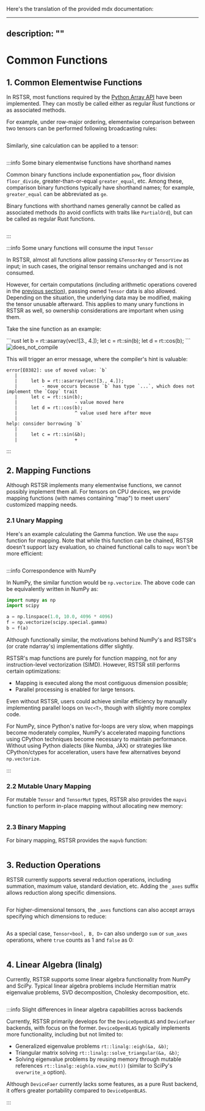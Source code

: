 Here's the translation of the provided mdx documentation:

---  
description: ""  
---


# Common Functions

## 1. Common Elementwise Functions

In RSTSR, most functions required by the [Python Array API](https://data-apis.org/array-api/2023.12/API_specification/elementwise_functions.html) have been implemented. They can mostly be called either as regular Rust functions or as associated methods.

For example, under row-major ordering, elementwise comparison between two tensors can be performed following broadcasting rules:

```rust file=../../listings/features-default/tests/common_functions.rs anchor=example_elem_01
```

Similarly, sine calculation can be applied to a tensor:

```rust file=../../listings/features-default/tests/common_functions.rs anchor=example_elem_02
```

:::info Some binary elementwise functions have shorthand names

Common binary functions include exponentiation `pow`, floor division `floor_divide`, greater-than-or-equal `greater_equal`, etc. Among these, comparison binary functions typically have shorthand names; for example, `greater_equal` can be abbreviated as `ge`.

Binary functions with shorthand names generally cannot be called as associated methods (to avoid conflicts with traits like `PartialOrd`), but can be called as regular Rust functions.

```rust file=../../listings/features-default/tests/common_functions.rs anchor=example_elem_03
```

:::

:::info Some unary functions will consume the input `Tensor`

In RSTSR, almost all functions allow passing `&TensorAny` or `TensorView` as input; in such cases, the original tensor remains unchanged and is not consumed.

However, for certain computations (including arithmetic operations covered in the [previous section](05-arithmetics_and_broadcasting.mdx)), passing owned `Tensor` data is also allowed. Depending on the situation, the underlying data may be modified, making the tensor unusable afterward. This applies to many unary functions in RSTSR as well, so ownership considerations are important when using them.

Take the sine function as an example:

<div className="ferris-overlay">
```rust
let b = rt::asarray(vec![3., 4.]);
let c = rt::sin(b);
let d = rt::cos(b);
```
<img src={useBaseUrl("/img/ferris/does_not_compile.svg")} alt="does_not_compile" title="Won't compile!" /> </div>

This will trigger an error message, where the compiler's hint is valuable:

```
error[E0382]: use of moved value: `b`
   |
   |     let b = rt::asarray(vec![3., 4.]);
   |         - move occurs because `b` has type `...`, which does not implement the `Copy` trait
   |     let c = rt::sin(b);
   |                     - value moved here
   |     let d = rt::cos(b);
   |                     ^ value used here after move
   |
help: consider borrowing `b`
   |
   |     let c = rt::sin(&b);
   |                     +
```

:::

## 2. Mapping Functions

Although RSTSR implements many elementwise functions, we cannot possibly implement them all. For tensors on CPU devices, we provide mapping functions (with names containing "map") to meet users' customized mapping needs.

### 2.1 Unary Mapping

Here's an example calculating the Gamma function. We use the `mapv` function for mapping. Note that while this function can be chained, RSTSR doesn't support lazy evaluation, so chained functional calls to `mapv` won't be more efficient:

```rust file=../../listings/features-default/tests/common_functions.rs anchor=example_map_01
```

:::info Correspondence with NumPy

In NumPy, the similar function would be `np.vectorize`. The above code can be equivalently written in NumPy as:

```python
import numpy as np
import scipy

a = np.linspace(1.0, 10.0, 4096 * 4096)
f = np.vectorize(scipy.special.gamma)
b = f(a)
```

Although functionally similar, the motivations behind NumPy's and RSTSR's (or crate ndarray's) implementations differ slightly.

RSTSR's map functions are purely for function mapping, not for any instruction-level vectorization (SIMD). However, RSTSR still performs certain optimizations:
- Mapping is executed along the most contiguous dimension possible;
- Parallel processing is enabled for large tensors.

Even without RSTSR, users could achieve similar efficiency by manually implementing parallel loops on `Vec<T>`, though with slightly more complex code.

For NumPy, since Python's native for-loops are very slow, when mappings become moderately complex, NumPy's accelerated mapping functions using CPython techniques become necessary to maintain performance. Without using Python dialects (like Numba, JAX) or strategies like CPython/ctypes for acceleration, users have few alternatives beyond `np.vectorize`.

:::

### 2.2 Mutable Unary Mapping

For mutable `Tensor` and `TensorMut` types, RSTSR also provides the `mapvi` function to perform in-place mapping without allocating new memory:

```rust file=../../listings/features-default/tests/common_functions.rs anchor=example_map_02
```

### 2.3 Binary Mapping

For binary mapping, RSTSR provides the `mapvb` function:

```rust file=../../listings/features-default/tests/common_functions.rs anchor=example_map_03
```

## 3. Reduction Operations

RSTSR currently supports several reduction operations, including summation, maximum value, standard deviation, etc. Adding the `_axes` suffix allows reduction along specific dimensions.

```rust file=../../listings/features-default/tests/common_functions.rs anchor=example_reduction_01
```

For higher-dimensional tensors, the `_axes` functions can also accept arrays specifying which dimensions to reduce:

```rust file=../../listings/features-default/tests/common_functions.rs anchor=example_reduction_02
```

As a special case, `Tensor<bool, B, D>` can also undergo `sum` or `sum_axes` operations, where `true` counts as 1 and `false` as 0:

```rust file=../../listings/features-default/tests/common_functions.rs anchor=example_reduction_03
```

## 4. Linear Algebra (linalg)

Currently, RSTSR supports some linear algebra functionality from NumPy and SciPy. Typical linear algebra problems include Hermitian matrix eigenvalue problems, SVD decomposition, Cholesky decomposition, etc.

```rust file=../../listings/features-default/tests/common_functions.rs anchor=example_linalg_01
```

:::info Slight differences in linear algebra capabilities across backends

Currently, RSTSR primarily develops for the `DeviceOpenBLAS` and `DeviceFaer` backends, with focus on the former. `DeviceOpenBLAS` typically implements more functionality, including but not limited to:
- Generalized eigenvalue problems `rt::linalg::eigh(&a, &b)`;
- Triangular matrix solving `rt::linalg::solve_triangular(&a, &b)`;
- Solving eigenvalue problems by reusing memory through mutable references `rt::linalg::eigh(a.view_mut())` (similar to SciPy's `overwrite_a` option).

Although `DeviceFaer` currently lacks some features, as a pure Rust backend, it offers greater portability compared to `DeviceOpenBLAS`.

:::
